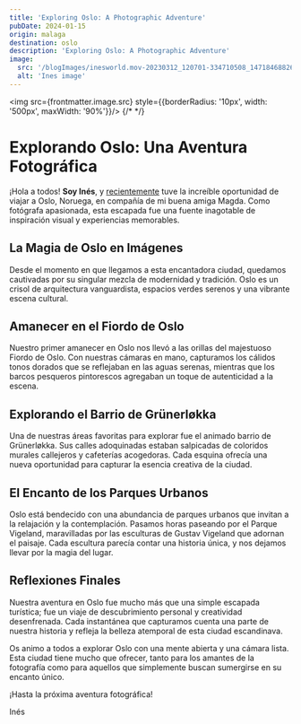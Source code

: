 ```yaml
---
title: 'Exploring Oslo: A Photographic Adventure'
pubDate: 2024-01-15
origin: malaga
destination: oslo
description: 'Exploring Oslo: A Photographic Adventure'
image:
  src: '/blogImages/inesworld.mov-20230312_120701-334710508_147184688261777_6348575695809538810_n.jpeg'
  alt: 'Ines image'
---
```





<img src={frontmatter.image.src} style={{borderRadius: '10px', width: '500px', maxWidth: '90%'}}/>
{/* <Map origin={frontmatter.origin} destination={frontmatter.destination}/> */}


# Explorando Oslo: Una Aventura Fotográfica
¡Hola a todos! **Soy Inés**, y [recientemente](asd) tuve la increíble oportunidad de viajar a Oslo, Noruega, en compañía de mi buena amiga Magda. Como fotógrafa apasionada, esta escapada fue una fuente inagotable de inspiración visual y experiencias memorables.

## La Magia de Oslo en Imágenes
Desde el momento en que llegamos a esta encantadora ciudad, quedamos cautivadas por su singular mezcla de modernidad y tradición. Oslo es un crisol de arquitectura vanguardista, espacios verdes serenos y una vibrante escena cultural.

## Amanecer en el Fiordo de Oslo
Nuestro primer amanecer en Oslo nos llevó a las orillas del majestuoso Fiordo de Oslo. Con nuestras cámaras en mano, capturamos los cálidos tonos dorados que se reflejaban en las aguas serenas, mientras que los barcos pesqueros pintorescos agregaban un toque de autenticidad a la escena.


## Explorando el Barrio de Grünerløkka
Una de nuestras áreas favoritas para explorar fue el animado barrio de Grünerløkka. Sus calles adoquinadas estaban salpicadas de coloridos murales callejeros y cafeterías acogedoras. Cada esquina ofrecía una nueva oportunidad para capturar la esencia creativa de la ciudad.


## El Encanto de los Parques Urbanos
Oslo está bendecido con una abundancia de parques urbanos que invitan a la relajación y la contemplación. Pasamos horas paseando por el Parque Vigeland, maravilladas por las esculturas de Gustav Vigeland que adornan el paisaje. Cada escultura parecía contar una historia única, y nos dejamos llevar por la magia del lugar.


## Reflexiones Finales
Nuestra aventura en Oslo fue mucho más que una simple escapada turística; fue un viaje de descubrimiento personal y creatividad desenfrenada. Cada instantánea que capturamos cuenta una parte de nuestra historia y refleja la belleza atemporal de esta ciudad escandinava.

Os animo a todos a explorar Oslo con una mente abierta y una cámara lista. Esta ciudad tiene mucho que ofrecer, tanto para los amantes de la fotografía como para aquellos que simplemente buscan sumergirse en su encanto único.

¡Hasta la próxima aventura fotográfica!

Inés


